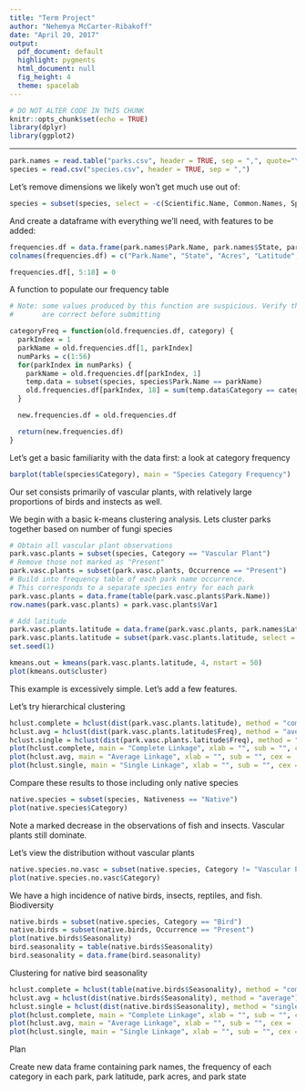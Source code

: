 ```yaml
---
title: "Term Project"
author: "Nehemya McCarter-Ribakoff"
date: "April 20, 2017"
output:
  pdf_document: default
  highlight: pygments
  html_document: null
  fig_height: 4
  theme: spacelab
---
```


```r
# DO NOT ALTER CODE IN THIS CHUNK
knitr::opts_chunk$set(echo = TRUE)
library(dplyr)
library(ggplot2)

```

* * *

```r
park.names = read.table("parks.csv", header = TRUE, sep = ",", quote="\"'", dec=".")
species = read.csv("species.csv", header = TRUE, sep = ",")
```

Let's remove dimensions we likely won't get much use out of:

```r
species = subset(species, select = -c(Scientific.Name, Common.Names, Species.ID, Record.Status))
```

And create a dataframe with everything we'll need, with features to be added:

```r
frequencies.df = data.frame(park.names$Park.Name, park.names$State, park.names$Acres, park.names$Latitude, "Vascular.Plant.Freq", "Bird.Freq", "Insect.Freq", "Fungi.Freq", "Nonvasc.Plant.Freq", "Fish.Freq", "Mammal.Freq", "Intervebrate.Freq", "Reptile.Freq", "Algae.Freq", "Slug/Snail.Freq", "Spider/Scorpion.Freq", "Ambphibian.Freq", "Crustacean.Freq")
colnames(frequencies.df) = c("Park.Name", "State", "Acres", "Latitude", "Vascular.Plant.Freq", "Brid.Freq", "Insect.Freq", "Fungi.Freq", "Nonvasc.Plant.Freq", "Fish.Freq", "Mammal.Freq", "Intervebrate.Freq", "Reptile.Freq", "Algae.Freq", "SlugSnail.Freq", "SpiderScorpion.Freq", "Ambhipian.Freq", "Crustacean.Freq")

frequencies.df[, 5:18] = 0
```

A function to populate our frequency table

```r
# Note: some values produced by this function are suspicious. Verify the values
#       are correct before submitting

categoryFreq = function(old.frequencies.df, category) {
  parkIndex = 1
  parkName = old.frequencies.df[1, parkIndex]
  numParks = c(1:56)
  for(parkIndex in numParks) {
    parkName = old.frequencies.df[parkIndex, 1]
    temp.data = subset(species, species$Park.Name == parkName)
    old.frequencies.df[parkIndex, 18] = sum(temp.data$Category == category)
  }

  new.frequencies.df = old.frequencies.df

  return(new.frequencies.df)
}
```

Let's get a basic familiarity with the data first: a look at category frequency

```r
barplot(table(species$Category), main = "Species Category Frequency")
```

Our set consists primarily of vascular plants, with relatively large proportions of birds and instects as well.


We begin with a basic k-means clustering analysis. Lets cluster parks together based on number of fungi species

```r
# Obtain all vascular plant observations
park.vasc.plants = subset(species, Category == "Vascular Plant")
# Remove those not marked as "Present"
park.vasc.plants = subset(park.vasc.plants, Occurrence == "Present")
# Build into frequency table of each park name occurrence.
# This corresponds to a separate species entry for each park
park.vasc.plants = data.frame(table(park.vasc.plants$Park.Name))
row.names(park.vasc.plants) = park.vasc.plants$Var1

# Add latitude
park.vasc.plants.latitude = data.frame(park.vasc.plants, park.names$Latitude)
park.vasc.plants.latitude = subset(park.vasc.plants.latitude, select = -Var1)
set.seed(1)

kmeans.out = kmeans(park.vasc.plants.latitude, 4, nstart = 50)
plot(kmeans.out$cluster)
```

This example is excessively simple. Let's add a few features.


Let's try hierarchical clustering

```r
hclust.complete = hclust(dist(park.vasc.plants.latitude), method = "complete")
hclust.avg = hclust(dist(park.vasc.plants.latitude$Freq), method = "average")
hclust.single = hclust(dist(park.vasc.plants.latitude$Freq), method = "single")
plot(hclust.complete, main = "Complete Linkage", xlab = "", sub = "", cex = .9)
plot(hclust.avg, main = "Average Linkage", xlab = "", sub = "", cex = .9)
plot(hclust.single, main = "Single Linkage", xlab = "", sub = "", cex = .9)
```


Compare these results to those including only native species
```r
native.species = subset(species, Nativeness == "Native")
plot(native.species$Category)
```

Note a marked decrease in the observations of fish and insects. Vascular plants still dominate.

Let's view the distribution without vascular plants

```r
native.species.no.vasc = subset(native.species, Category != "Vascular Plant")
plot(native.species.no.vasc$Category)
```

We have a high incidence of native birds, insects, reptiles, and fish.
Biodiversity

```r
native.birds = subset(native.species, Category == "Bird")
native.birds = subset(native.birds, Occurrence == "Present")
plot(native.birds$Seasonality)
bird.seasonality = table(native.birds$Seasonality)
bird.seasonality = data.frame(bird.seasonality)
```

Clustering for native bird seasonality

```r
hclust.complete = hclust(table(native.birds$Seasonality), method = "complete")
hclust.avg = hclust(dist(native.birds$Seasonality), method = "average")
hclust.single = hclust(dist(native.birds$Seasonality), method = "single")
plot(hclust.complete, main = "Complete Linkage", xlab = "", sub = "", cex = .9)
plot(hclust.avg, main = "Average Linkage", xlab = "", sub = "", cex = .9)
plot(hclust.single, main = "Single Linkage", xlab = "", sub = "", cex = .9)
```

Plan

Create new data frame containing park names, the frequency of each category in each park, park latitude, park acres, and park state

